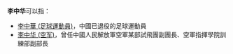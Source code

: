 '''李中华'''可以指：
* [[李中華_(足球運動員)|李中華 (足球運動員)]]，中國已退役的足球運動員
* [[李中华_(空军)|李中华 (空军)]]，曾任中國人民解放軍空軍某部試飛團副團長、空軍指揮學院訓練部副部長
{{Disambiguation|Z|cat=三字李姓人名消歧义}}